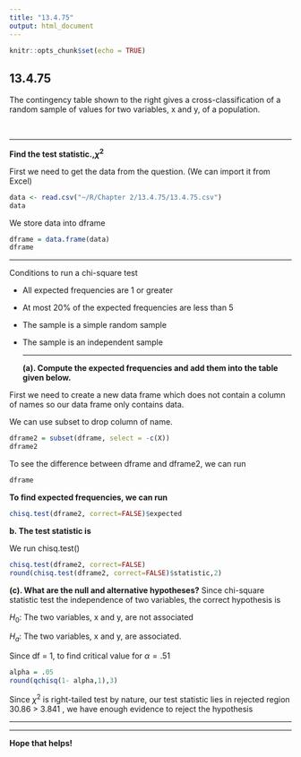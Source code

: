 ```yaml
---
title: "13.4.75"
output: html_document
---
```


```r
knitr::opts_chunk$set(echo = TRUE)
```

## 13.4.75
The contingency table shown to the right gives a​ cross-classification of a random sample of values for two​ variables, x and​ y, of a population.

<br/>
<hr/>

**Find the test statistic.,$\chi^2$**

First we need to get the data from the question. (We can import it from Excel)
```r
data <- read.csv("~/R/Chapter 2/13.4.75/13.4.75.csv")
data
```
We store data into dframe
```r
dframe = data.frame(data)
dframe
```
<hr/>
Conditions to run a chi-square test

* All expected frequencies are 1 or greater

* At most 20% of the expected frequencies are less than 5

* The sample is a simple random sample

* The sample is an independent sample
<hr/>
**(a). Compute the expected frequencies and add them into the table given below.**

First we need to create a new data frame which does not contain a column of names so our data frame only contains data. 

We can use subset to drop column of name.
```r
dframe2 = subset(dframe, select = -c(X))
dframe2
```
To see the difference between dframe and dframe2, we can run
```r
dframe
```
**To find expected frequencies, we can run**
```r
chisq.test(dframe2, correct=FALSE)$expected
```
**b. The test statistic is **

We run chisq.test()
```r
chisq.test(dframe2, correct=FALSE)
round(chisq.test(dframe2, correct=FALSE)$statistic,2)
```
**(c). What are the null and alternative​ hypotheses?**
Since chi-square statistic test the independence of two variables, the correct hypothesis is

$H_0:$ The two variables, x and y, are not associated

$H_a:$ The two variables, x and y, are associated.

Since df = 1, to find critical value for $\alpha = .51$
```r
alpha = .05
round(qchisq(1- alpha,1),3)
```
Since $\chi^2$ is right-tailed test by nature, our test statistic lies in rejected region 30.86 > 3.841 , we have enough evidence to reject the hypothesis
<hr/>


<hr/>
**Hope that helps!**
